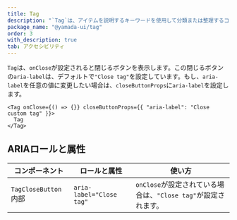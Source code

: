 ```yaml
---
title: Tag
description: "`Tag`は、アイテムを説明するキーワードを使用して分類または整理するコンポーネントです。"
package_name: "@yamada-ui/tag"
order: 3
with_description: true
tab: アクセシビリティ
---
```


`Tag`は、`onClose`が設定されると閉じるボタンを表示します。この閉じるボタンの`aria-label`は、デフォルトで`"Close tag"`を設定しています。もし、`aria-label`を任意の値に変更したい場合は、`closeButtonProps`に`aria-label`を設定します。

```tsx live=false
<Tag onClose={() => {}} closeButtonProps={{ "aria-label": "Close custom tag" }}>
  Tag
</Tag>
```

## ARIAロールと属性

| コンポーネント                   | ロールと属性             | 使い方                                                         |
| -------------------------------- | ------------------------ | -------------------------------------------------------------- |
| `TagCloseButton` <Tag>内部</Tag> | `aria-label="Close tag"` | `onClose`が設定されている場合は、`"Close tag"`が設定されます。 |

